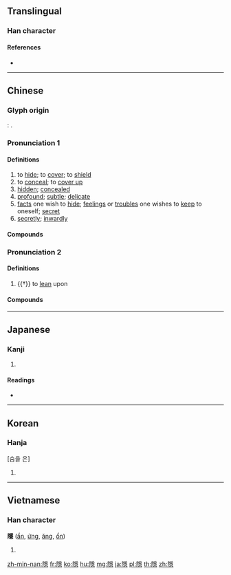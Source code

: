 {{character info/new}}
{{also|隐}}
==Translingual==
{{Han simplified forms|隱|隠|隐}}

===Han character===
{{Han char|rn=170|rad=阜|as=14|sn=17|four=72237|canj=NLBMP|ids=⿰阝㥯}}

====References====
* {{Han ref|kx=1362.150|dkj=41891|dj=1865.150|hdz=64162.090|uh=96B1|ud=38577|bh=C1F4|bd=49652}}

----

==Chinese==
{{zh-forms|s=隐}}

===Glyph origin===
{{Han etym}}
''{{w|Shuowen}}'': {{Han compound|阜|㥯|c1=s|c2=p|ls=psc}}.

===Pronunciation 1===
{{zh-pron
|m=yǐn
|c=jan2
|h=pfs=yún
|md=ṳ̄ng
|mn=qz,tw,xm:ún/twv,zz:ín
|w=2in
|mc=1
|oc=1,1
|cat=v,a,n,adv
}}

====Definitions====
{{zh-hanzi}}

# to [[hide]]; to [[cover]]; to [[shield]]
# to [[conceal]]; to [[cover up]]
# [[hidden]]; [[concealed]]
# [[profound]]; [[subtle]]; [[delicate]]
# [[fact]]s one wish to [[hide]]; [[feeling]]s or [[trouble]]s one wishes to [[keep]] to oneself; [[secret]]
# [[secretly]]; [[inwardly]]

====Compounds====
{{zh-der|隱身|隱形|隱語|隱形眼鏡|惻隱之心|惻隱|恤隱|大隱朝市|市隱|忽隱忽現|匿跡隱形|南山隱豹|子為父隱|中隱|坐隱|屏隱|時隱時見|探幽索隱|比顯興隱|摘伏發隱|發奸摘隱|歸隱|探奧索隱|樵隱|欺隱|探賾索隱|有犯無隱|直言無隱|泥中隱刺|招隱|民隱|禍起隱微|發隱擿伏|潯陽三隱|父為子隱|潛山隱市|潛蹤隱跡|朝隱|曲隱|索隱|隱惻|隱淪|隱身術|豹隱|隱身草兒|隱疾|靈隱山|隱睪症|隱者|隱衷|隱惡揚善|隱忍|隱轔|隱花植物|隱隱|隱囊|隱賑|隱姓埋名|隱匿|隱私權|隱憂|隱閔|隱盜|魯隱公|隱瞞|隱形塗料|隱跡藏名|隱跡埋名|隱伏|索隱行怪|隱遁|隱宮|素隱行怪|隱密|隱諱|隱介藏形|韜光隱跡|鉤隱抉微|隱藏|隱血|隱慝|難言之隱|隱顯墨水|隱頭花序|隱間|隱逸|隱親|隱蔽|隱荵|隱若敵國|隱聽|隱約其辭|隱約|隱秀|隱祕|隱生元|隱現|隱然|隱沒|隱比|隱晦|隱括|隱戮|隱患|隱性傳染|隱性|隱微|隱居|隱喻|隱含|隱名合夥|隱佔|隱天蔽日|訇隱|隱退|隱私|隱隱約約|羅隱題破|隱痛|見賢不隱|退隱|隱不違親|隱士|隱度|花遮柳隱|隱情|隱君子|隱文}}

===Pronunciation 2===
{{zh-pron
|m=yìn
|dial=n
|mc=2
|oc=2,2
|cat=v
}}

====Definitions====
{{zh-hanzi}}

# {{†}} to [[lean]] upon

====Compounds====
{{zh-der|fold=1|隱几}}

----

==Japanese==

===Kanji===
{{ja-kanji|grade=|rs=阜14|style=ky|shin=隠}}

# {{defn|lang=ja|sort=阜14}}

====Readings====
* {{ja-readings|on=[[いん]] (in), [[おん]] (on)|kun=[[かくれる]] (kakureru)}}

----

==Korean==

===Hanja===
{{ko-hanja|hangeul=[[은]]|eumhun=|rv=eun|mr=ŭn|y=un}} [숨을 은]

# {{defn|lang=ko|sort=阜14}}

----

==Vietnamese==

===Han character===
'''隱''' ([[ẩn]], [[ửng]], [[ăng]], [[ổn]])

# {{defn|vi|sort=}}

[[zh-min-nan:隱]]
[[fr:隱]]
[[ko:隱]]
[[hu:隱]]
[[mg:隱]]
[[ja:隱]]
[[pl:隱]]
[[th:隱]]
[[zh:隱]]